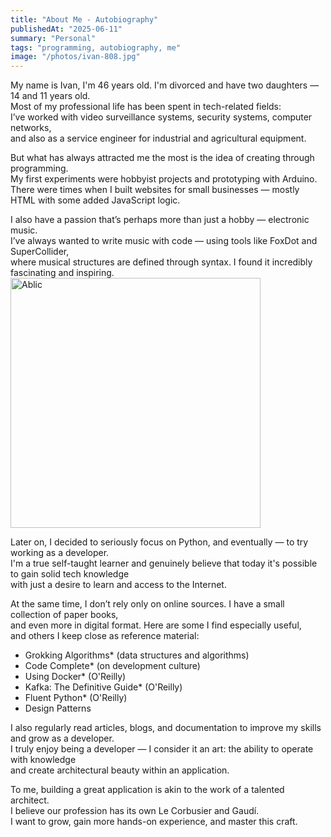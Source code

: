 ```yaml
---
title: "About Me - Autobiography"
publishedAt: "2025-06-11"
summary: "Personal"
tags: "programming, autobiography, me"
image: "/photos/ivan-808.jpg"
---
```


My name is Ivan, I'm 46 years old. I'm divorced and have two daughters — 14 and 11 years old.  
Most of my professional life has been spent in tech-related fields:  
I’ve worked with video surveillance systems, security systems, computer networks,  
and also as a service engineer for industrial and agricultural equipment.

But what has always attracted me the most is the idea of creating through programming.  
My first experiments were hobbyist projects and prototyping with Arduino.  
There were times when I built websites for small businesses — mostly HTML with some added JavaScript logic.

I also have a passion that’s perhaps more than just a hobby — electronic music.  
I’ve always wanted to write music with code — using tools like FoxDot and SuperCollider,  
where musical structures are defined through syntax. I found it incredibly fascinating and inspiring.  
<img src="/photos/ableton.png" alt="Ablic" width="400" />

Later on, I decided to seriously focus on Python, and eventually — to try working as a developer.  
I'm a true self-taught learner and genuinely believe that today it's possible to gain solid tech knowledge  
with just a desire to learn and access to the Internet.

At the same time, I don’t rely only on online sources. I have a small collection of paper books,  
and even more in digital format. Here are some I find especially useful,  
and others I keep close as reference material:

- Grokking Algorithms* (data structures and algorithms)  
- Code Complete* (on development culture)  
- Using Docker* (O'Reilly)  
- Kafka: The Definitive Guide* (O'Reilly)  
- Fluent Python* (O'Reilly)  
- Design Patterns

I also regularly read articles, blogs, and documentation to improve my skills and grow as a developer.  
I truly enjoy being a developer — I consider it an art: the ability to operate with knowledge  
and create architectural beauty within an application.

To me, building a great application is akin to the work of a talented architect.  
I believe our profession has its own Le Corbusier and Gaudí.  
I want to grow, gain more hands-on experience, and master this craft.




